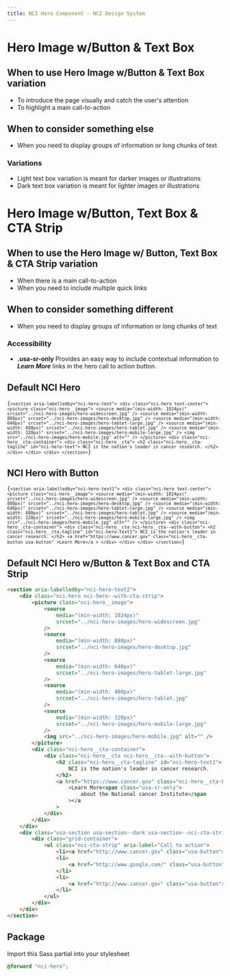 ```yaml
---
title: NCI Hero Component - NCI Design System
---
```


# Hero Image w/Button & Text Box

## When to use Hero Image w/Button & Text Box variation

- To introduce the page visually and catch the user's attention
- To highlight a main call-to-action

## When to consider something else

- When you need to display groups of information or long chunks of text

### Variations

- Light text box variation is meant for darker images or illustrations
- Dark text box variation is meant for lighter images or illustrations

# Hero Image w/Button, Text Box & CTA Strip

## When to use the Hero Image w/ Button, Text Box & CTA Strip variation

- When there is a main call-to-action
- When you need to include multiple quick links

## When to consider something different

- When you need to display groups of information or long chunks of text

### Accessibility

- **.usa-sr-only** Provides an easy way to include contextual information to **_Learn More_** links in the hero call to action button.

## Default NCI Hero

<Code className="html">{`
    <section aria-labelledby="nci-hero-text">
        <div class="nci-hero text-center">
            <picture class="nci-hero__image">
                <source
                    media="(min-width: 1024px)"
                    srcset="../nci-hero-images/hero-widescreen.jpg"
                />
                <source
                    media="(min-width: 880px)"
                    srcset="../nci-hero-images/hero-desktop.jpg"
                />
                <source
                    media="(min-width: 640px)"
                    srcset="../nci-hero-images/hero-tablet-large.jpg"
                />
                <source
                    media="(min-width: 480px)"
                    srcset="../nci-hero-images/hero-tablet.jpg"
                />
                <source
                    media="(min-width: 320px)"
                    srcset="../nci-hero-images/hero-mobile-large.jpg"
                />
                <img src="../nci-hero-images/hero-mobile.jpg" alt="" />
            </picture>
            <div class="nci-hero__cta-container">
                <div class="nci-hero__cta">
                    <h2 class="nci-hero__cta-tagline" id="nci-hero-text">
                        NCI is the nation's leader in cancer research.
                    </h2>
                </div>
            </div>
        </div>
    </section>
`}</Code>

## NCI Hero with Button

<Code className="html">{`
    <section aria-labelledby="nci-hero-text1">
        <div class="nci-hero text-center">
            <picture class="nci-hero__image">
                <source
                    media="(min-width: 1024px)"
                    srcset="../nci-hero-images/hero-widescreen.jpg"
                />
                <source
                    media="(min-width: 880px)"
                    srcset="../nci-hero-images/hero-desktop.jpg"
                />
                <source
                    media="(min-width: 640px)"
                    srcset="../nci-hero-images/hero-tablet-large.jpg"
                />
                <source
                    media="(min-width: 480px)"
                    srcset="../nci-hero-images/hero-tablet.jpg"
                />
                <source
                    media="(min-width: 320px)"
                    srcset="../nci-hero-images/hero-mobile-large.jpg"
                />
                <img src="../nci-hero-images/hero-mobile.jpg" alt="" />
            </picture>
            <div class="nci-hero__cta-container">
                <div class="nci-hero__cta nci-hero__cta--with-button">
                    <h2 class="nci-hero__cta-tagline" id="nci-hero-text1">
                        NCI is the nation's leader in cancer research.
                    </h2>
                    <a
                        href="https://www.cancer.gov"
                        class="nci-hero__cta-button usa-button"
                        >Learn More</a
                    >
                </div>
            </div>
        </div>
    </section>
`}</Code>

## Default NCI Hero w/Button & Text Box and CTA Strip

```html
<section aria-labelledby="nci-hero-text2">
	<div class="nci-hero nci-hero--with-cta-strip">
		<picture class="nci-hero__image">
			<source
				media="(min-width: 1024px)"
				srcset="../nci-hero-images/hero-widescreen.jpg"
			/>
			<source
				media="(min-width: 880px)"
				srcset="../nci-hero-images/hero-desktop.jpg"
			/>
			<source
				media="(min-width: 640px)"
				srcset="../nci-hero-images/hero-tablet-large.jpg"
			/>
			<source
				media="(min-width: 480px)"
				srcset="../nci-hero-images/hero-tablet.jpg"
			/>
			<source
				media="(min-width: 320px)"
				srcset="../nci-hero-images/hero-mobile-large.jpg"
			/>
			<img src="../nci-hero-images/hero-mobile.jpg" alt="" />
		</picture>
		<div class="nci-hero__cta-container">
			<div class="nci-hero__cta nci-hero__cta--with-button">
				<h2 class="nci-hero__cta-tagline" id="nci-hero-text2">
					NCI is the nation's leader in cancer research.
				</h2>
				<a href="https://www.cancer.gov" class="nci-hero__cta-button usa-button"
					>Learn More<span class="usa-sr-only">
						about the National cancer Institute</span
					></a
				>
			</div>
		</div>
	</div>
	<div class="usa-section usa-section--dark usa-section--nci-cta-strip">
		<div class="grid-container">
			<ul class="nci-cta-strip" aria-label="Call to action">
				<li><a href="http://www.cancer.gov" class="usa-button">Programs</a></li>
				<li>
					<a href="http://www.google.com/" class="usa-button">Resources</a>
				</li>
				<li>
					<a href="http://www.cancer.gov" class="usa-button">Success Stories</a>
				</li>
			</ul>
		</div>
	</div>
</section>
```

## Package

Import this Sass partial into your stylesheet

```scss nopreview
@forward "nci-hero";
```
